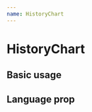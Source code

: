 ```yaml
---
name: HistoryChart
---
```



# HistoryChart

<PropsTable of={HistoryChart} />

## Basic usage

<Playground>
  <HistoryChart
    coinName="Bitcoin"
    coinSymbol="BTC"
  />
</Playground>

## Language prop

<Playground>
  <HistoryChart
    coinName="Ethereum"
    coinSymbol="ETH"
    lang="EN"
  />
</Playground>